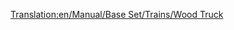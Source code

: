 [[Translation:en/Manual/Base Set/Trains/Wood Truck]]
{{nl/Wagons|Naam=Houtwagon
|Afbeelding=[[File:en/Woodtruck.png]]
|NormaalKosten=£1,414 ($2,828)
|NormaalGewicht=16 / 46 t
|NormaalCapaciteit=30 ton hout
|MonoKosten=£1,414 ($2,828)
|MonoGewicht=16 / 51 t
|MonoCapaciteit=35 ton hout
|MagKosten=£1,414 ($2,828)
|MagGewicht=16 / 53 t
|MagCapaciteit=37 ton hout
|Omschrijving=Hout is één van de kostbaarste goederen die je kan transporteren in [[nl/Manual/Klimaat#Subtropisch|tropische]] scenario's. Na het vinden van een houtzagerij snap je waarom er zoveel hout vernietigd wordt. De houtwagon is daarnaast ook beschikbaar in [[nl/Manual/Klimaat#Gematigd|gematigde]] en [[nl/Manual/Klimaat#Subarctisch|subarctische]] klimaten.
}}